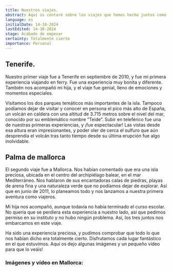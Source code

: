 ```yaml
---
title: Nuestros viajes.
abstract: Aquí os contaré sobre los viajes que hemos hecho juntos como pareja hasta ahora. Empezamos en 2009 y seguimos hasta la actualidad. ¡Espero que disfrutéis tanto como nosotros!
language: es
initialDate: 14-10-2024
lastEdited: 14-10-2024
stage: Acabado de empezar
certainty: Totalmente cierto
importance: Personal
---
```


## Tenerife.

Nuestro primer viaje fue a Tenerife en septiembre de 2010, y fue mi primera experiencia viajando en ferry. Fue una experiencia muy bonita y diferente. También nos acompañó mi hija, y el viaje fue genial, lleno de emociones y momentos especiales.

Visitamos los dos parques temáticos más importantes de la isla. Tampoco podíamos dejar de visitar y conocer en persona el pico más alto de España, un volcán en caldera con una altitud de 3.715 metros sobre el nivel del mar, conocido por su emblemático nombre “Teide”. Subir en teleférico fue una de nuestras primeras experiencias, y ¡fue espectacular! Las vistas desde esa altura eran impresionantes, y poder oler de cerca el sulfuro que aún desprendía el volcán tras tanto tiempo desde su última erupción fue algo inolvidable.

## Palma de mallorca

El segundo viaje fue a Mallorca. Nos habían comentado que era una isla preciosa, ubicada en el centro del archipiélago balear, en el mar Mediterráneo. Nos hablaron de sus encantadoras calas de piedras, playas de arena fina y una naturaleza verde que no podíamos dejar de explorar. Así que en junio de 2011, lo planeamos todo y nos lanzamos a nuestra primera aventura como viajeros.

Mi hija nos acompañó, aunque todavía no había terminado el curso escolar. No quería que se perdiera esta experiencia a nuestro lado, así que pedimos permiso en su instituto y no hubo ningún problema. Así, los tres juntos nos embarcamos en este viaje.

Ha sido una experiencia preciosa, y pudimos comprobar que todo lo que nos habían dicho era totalmente cierto. Disfrutamos cada lugar fantástico en el que estuvimos. Aquí os dejo algunas imágenes y un pequeño vídeo para que lo veáis!

### **Imágenes y vídeo en Mallorca:**
